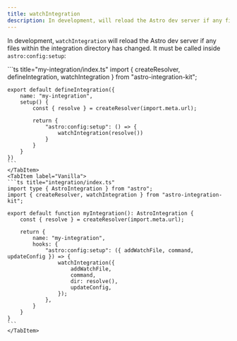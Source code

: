 ```yaml
---
title: watchIntegration
description: In development, will reload the Astro dev server if any files within the integration directory has changed. Must be called inside `astro:config:setup`.
---
```


In development, `watchIntegration` will reload the Astro dev server if any files within
the integration directory has changed. It must be called inside `astro:config:setup`:

<Tabs>
    <TabItem label="All-in">
	```ts title="my-integration/index.ts"
	import { createResolver, defineIntegration, watchIntegration } from "astro-integration-kit";

	export default defineIntegration({
		name: "my-integration",
		setup() {
			const { resolve } = createResolver(import.meta.url);

			return {
				"astro:config:setup": () => {
					watchIntegration(resolve())
				}
			}
		}
	})
	```
	</TabItem>
	<TabItem label="Vanilla">
	```ts title="integration/index.ts"
	import type { AstroIntegration } from "astro";
	import { createResolver, watchIntegration } from "astro-integration-kit";

	export default function myIntegration(): AstroIntegration {
		const { resolve } = createResolver(import.meta.url);

		return {
			name: "my-integration",
			hooks: {
				"astro:config:setup": ({ addWatchFile, command, updateConfig }) => {
					watchIntegration({
						addWatchFile,
						command,
						dir: resolve(),
						updateConfig,
					});
				},
			}
		}
	}
	``` 
	</TabItem>
</Tabs>